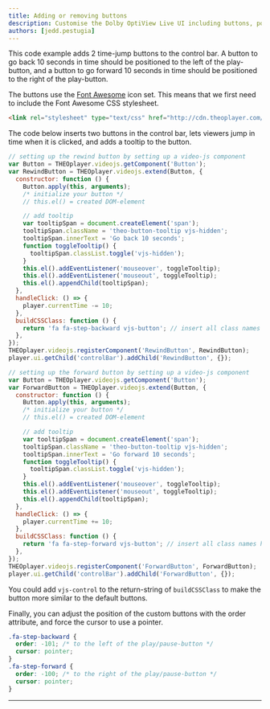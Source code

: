 ```yaml
---
title: Adding or removing buttons
description: Customise the Dolby OptiView Live UI including buttons, poster image, logo overlays, and stream messaging.
authors: [jedd.pestugia]
---
```


This code example adds 2 time-jump buttons to the control bar. A button to go back 10 seconds in time should be positioned to the left of the play-button, and a button to go forward 10 seconds in time should be positioned to the right of the play-button.

The buttons use the [Font Awesome](http://fontawesome.io/) icon set. This means that we first need to include the Font Awesome CSS stylesheet.

```html
<link rel="stylesheet" type="text/css" href="http://cdn.theoplayer.com/demos/font-awesome/css/font-awesome.min.css" />
```

The code below inserts two buttons in the control bar, lets viewers jump in time when it is clicked, and adds a tooltip to the button.

```js
// setting up the rewind button by setting up a video-js component
var Button = THEOplayer.videojs.getComponent('Button');
var RewindButton = THEOplayer.videojs.extend(Button, {
  constructor: function () {
    Button.apply(this, arguments);
    /* initialize your button */
    // this.el() = created DOM-element

    // add tooltip
    var tooltipSpan = document.createElement('span');
    tooltipSpan.className = 'theo-button-tooltip vjs-hidden';
    tooltipSpan.innerText = 'Go back 10 seconds';
    function toggleTooltip() {
      tooltipSpan.classList.toggle('vjs-hidden');
    }
    this.el().addEventListener('mouseover', toggleTooltip);
    this.el().addEventListener('mouseout', toggleTooltip);
    this.el().appendChild(tooltipSpan);
  },
  handleClick: () => {
    player.currentTime -= 10;
  },
  buildCSSClass: function () {
    return 'fa fa-step-backward vjs-button'; // insert all class names here
  },
});
THEOplayer.videojs.registerComponent('RewindButton', RewindButton);
player.ui.getChild('controlBar').addChild('RewindButton', {});

// setting up the forward button by setting up a video-js component
var Button = THEOplayer.videojs.getComponent('Button');
var ForwardButton = THEOplayer.videojs.extend(Button, {
  constructor: function () {
    Button.apply(this, arguments);
    /* initialize your button */
    // this.el() = created DOM-element

    // add tooltip
    var tooltipSpan = document.createElement('span');
    tooltipSpan.className = 'theo-button-tooltip vjs-hidden';
    tooltipSpan.innerText = 'Go forward 10 seconds';
    function toggleTooltip() {
      tooltipSpan.classList.toggle('vjs-hidden');
    }
    this.el().addEventListener('mouseover', toggleTooltip);
    this.el().addEventListener('mouseout', toggleTooltip);
    this.el().appendChild(tooltipSpan);
  },
  handleClick: () => {
    player.currentTime += 10;
  },
  buildCSSClass: function () {
    return 'fa fa-step-forward vjs-button'; // insert all class names here
  },
});
THEOplayer.videojs.registerComponent('ForwardButton', ForwardButton);
player.ui.getChild('controlBar').addChild('ForwardButton', {});
```

You could add `vjs-control` to the return-string of `buildCSSClass` to make the button more similar to the default buttons.

Finally, you can adjust the position of the custom buttons with the order attribute, and force the cursor to use a pointer.

```css
.fa-step-backward {
  order: -101; /* to the left of the play/pause-button */
  cursor: pointer;
}
.fa-step-forward {
  order: -100; /* to the right of the play/pause-button */
  cursor: pointer;
}
```

---
